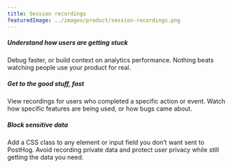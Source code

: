```yaml
---
title: Session recordings
featuredImage: ../images/product/session-recordings.png
---
```


<Section
    divider={false}
    title="Grab the popcorn: Play back individual user sessions to watch how users interact with your product."
    size="full"
    cols={3}
>
    <div>
        <h5>Understand how users are getting stuck</h5>
        <p>
            Debug faster, or build context on analytics performance. Nothing beats watching people use your product for
            real.
        </p>
    </div>
    <div>
        <h5>Get to the good stuff, fast</h5>
        <p>
            View recordings for users who completed a specific action or event. Watch how specific features are being
            used, or how bugs came about.
        </p>
    </div>
    <div>
        <h5>Block sensitive data</h5>
        <p>
            Add a CSS class to any element or input field you don’t want sent to PostHog. Avoid recording private data
            and protect user privacy while still getting the data you need.
        </p>
    </div>
</Section>

<Section divider={false}>
    <Quote
        imageSource="/images/customers/mishra.jpeg"
        size="md"
        name="Anubhuti Mishra"
        title="UI/UX Designer at Hasura"
        quote={`“I was watching session recordings for our sign-up page and realized a lot of people were trying to click something that wasn’t actually a button. We wouldn’t have noticed that needed fixing without PostHog’s session recordings.”`}
    />
</Section>

<TutorialsSlider topic="session recordings" />
